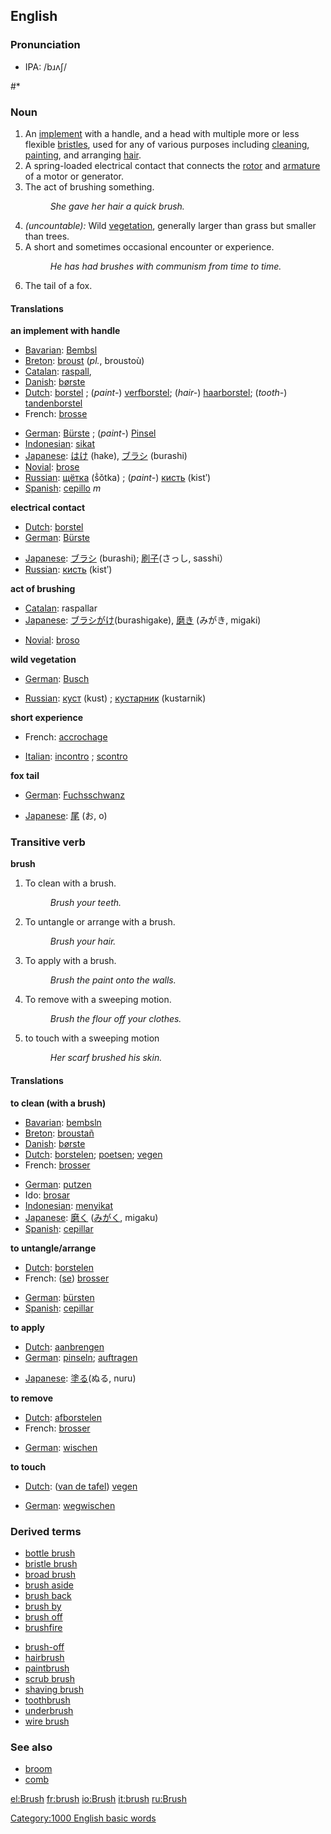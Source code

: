 ==English==

===Pronunciation===
*IPA: /bɹʌʃ/
#*{{audio|en-us-brush.ogg|Audio (US)}}

===Noun===
{{en-noun-reg-es}}

#<!--DefN-A--> An [[implement]] with a handle, and a head with multiple more or less flexible [[bristle]]s, used for any of various purposes including [[clean]]ing, [[paint]]ing, and arranging [[hair]].
#<!--DefN-B--> A spring-loaded electrical contact that connects the [[rotor]] and [[armature]] of a motor or generator.
#<!--DefN-C--> The act of brushing something.
#: ''She gave her hair a quick brush.''
#<!--DefN-D--> ''(uncountable):'' Wild [[vegetation]], generally larger than grass but smaller than trees.
#<!--DefN-E--> A short and sometimes occasional encounter or experience.
#: ''He has had brushes with communism from time to time.''
#<!--DefN-F--> The tail of a fox.

====Translations====
<!--DefN-A-->'''an implement with handle'''
{{top}}
*[[Bavarian]]: [[Bembsl]] {{m}}
*[[w:Breton language|Breton]]: [[broust]] {{m}} (''pl.'', broustoù)
*[[w:Catalan language|Catalan]]: [[raspall]], {{m}}
*[[w:Danish language|Danish]]: [[børste]] {{c}}
*[[w:Dutch language|Dutch]]: [[borstel]] {{m}}; (''paint-'') [[verfborstel]]; (''hair-'') [[haarborstel]]; (''tooth-'') [[tandenborstel]]
*French: [[brosse]] {{f}}
{{mid}}
*[[w:German language|German]]: [[Bürste]] {{f}}; (''paint-'') [[Pinsel]] {{m}}
*[[w:Indonesian language|Indonesian]]: [[sikat]]
*[[w:Japanese language|Japanese]]: [[はけ]] (hake), [[ブラシ]] (burashi)
*[[Novial]]: [[brose]]
*[[w:Russian language|Russian]]: [[щётка]] (ṧǒtka) {{f}}; (''paint-'') [[кисть]] (kistʹ) {{f}}
*[[w:Spanish language|Spanish]]: [[cepillo]] ''m''
{{bottom}}

<!--DefN-B-->'''electrical contact'''
{{top}}
*[[w:Dutch language|Dutch]]: [[borstel]] {{m}}
*[[w:German language|German]]: [[Bürste]] {{f}}
{{mid}}
*[[w:Japanese language|Japanese]]: [[ブラシ]] (burashi); [[刷子]](さっし, sasshi）
*[[w:Russian language|Russian]]: [[кисть]] (kistʹ) {{f}}
{{bottom}}

<!--DefN-C-->'''act of brushing'''
{{top}}
*[[w:Catalan language|Catalan]]: raspallar
*[[w:Japanese language|Japanese]]: [[ブラシがけ]](burashigake), [[磨き]] (みがき, migaki) 
{{mid}}
*[[Novial]]: [[broso]]
{{bottom}}

<!--DefN-D-->'''wild vegetation'''
{{top}}
*[[w:German language|German]]: [[Busch]] {{n}}
{{mid}}
*[[w:Russian language|Russian]]: [[куст]] (kust) {{m}}; [[кустарник]] (kustarnik) {{m}}
{{bottom}}

<!--DefN-E-->'''short experience'''
{{top}}
*French: [[accrochage]] {{m}}
{{mid}}
*[[w:Italian language|Italian]]: [[incontro]] {{m}}; [[scontro]] {{m}}
{{bottom}}

<!--DefN-F-->'''fox tail'''
{{top}}
*[[w:German language|German]]: [[Fuchsschwanz]] {{m}}
{{mid}}
*[[w:Japanese language|Japanese]]: [[尾]] (お, o)
{{bottom}}

===Transitive verb===
'''brush'''

#<!--DefTV-A-->To clean with a brush.
#: ''Brush your teeth.''
#<!--DefTV-B-->To untangle or arrange with a brush.
#: ''Brush your hair.''
#<!--DefTV-C-->To apply with a brush.
#: ''Brush the paint onto the walls.''
#<!--DefTV-D-->To remove with a sweeping motion.
#: ''Brush the flour off your clothes.''
#<!--DefTV-E-->to touch with a sweeping motion
#: ''Her scarf brushed his skin.''

====Translations====
<!--DefTV-A-->'''to clean (with a brush)'''
{{top}}
*[[Bavarian]]: [[bembsln]]
*[[w:Breton language|Breton]]: [[broustañ]]
*[[w:Danish language|Danish]]: [[børste]]
*[[w:Dutch language|Dutch]]: [[borstelen]]; [[poetsen]]; [[vegen]]
*French: [[brosser]]
{{mid}}
*[[w:German language|German]]: [[putzen]]
*Ido: [[brosar]]
*[[w:Indonesian language|Indonesian]]: [[sikat|menyikat]]
*[[w:Japanese language|Japanese]]: [[磨く]] ([[みがく]], migaku) 
*[[w:Spanish language|Spanish]]: [[cepillar]]
{{bottom}}

<!--DefTV-B-->'''to untangle/arrange'''
{{top}}
*[[w:Dutch language|Dutch]]: [[borstelen]]
*French: ([[se brosser|se]]) [[se brosser|brosser]]
{{mid}}
*[[w:German language|German]]: [[bürsten]]
*[[w:Spanish language|Spanish]]: [[cepillar]]
{{bottom}}

<!--DefTV-C-->'''to apply'''
{{top}}
*[[w:Dutch language|Dutch]]: [[aanbrengen]]
*[[w:German language|German]]: [[pinseln]]; [[auftragen]]
{{mid}}
*[[w:Japanese language|Japanese]]: [[塗る]](ぬる, nuru)
{{bottom}}

<!--DefTV-D-->'''to remove'''
{{top}}
*[[w:Dutch language|Dutch]]: [[afborstelen]]
*French: [[brosser]]
{{mid}}
*[[w:German language|German]]: [[wischen]]
{{bottom}}

<!--DefTV-E-->'''to touch'''
{{top}}
*[[w:Dutch language|Dutch]]: ([[van de tafel vegen|van de tafel]]) [[vegen]]
{{mid}}
*[[w:German language|German]]: [[wegwischen]]
{{bottom}}

===Derived terms===
{{top}}
*[[bottle brush]]
*[[bristle brush]]
*[[broad brush]]
*[[brush aside]]
*[[brush back]]
*[[brush by]]
*[[brush off]]
*[[brushfire]]
{{mid}}
*[[brush-off]]
*[[hairbrush]]
*[[paintbrush]]
*[[scrub brush]]
*[[shaving brush]]
*[[toothbrush]]
*[[underbrush]]
*[[wire brush]]
{{bottom}}

===See also===
*[[broom]]
*[[comb]]

[[Category:1000 English basic words]]
[[el:Brush]]
[[fr:brush]]
[[io:Brush]]
[[it:brush]]
[[ru:Brush]]